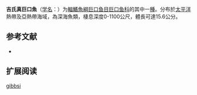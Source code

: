 {{Speciesbox
| name = 吉氏真巨口魚
| status = NE
| status_system = IUCN3.1
| image = 
| genus = Eustomias
| species = gibbsi
| authority = Johnson & Rosenblatt, 1971
| synonyms = 
}}

'''吉氏真巨口魚'''（[[学名|学名]]：{{lang|la|''Eustomias gibbsi''}}）为[[輻鰭魚綱|輻鰭魚綱]][[巨口鱼目|巨口鱼目]][[巨口鱼科|巨口鱼科]]的其中一[[種|種]]。分布於[[太平洋|太平洋]]熱帶及亞熱帶海域，為深海魚類，棲息深度0-1100公尺，體長可達15.6公分。

== 参考文献 ==
{{refbegin}}
*{{FishBase_species|genus=Eustomias|species=gibbsi|year=2012|month=2}}
{{refend}}

== 扩展阅读 ==
{{refbegin}}
{{wikispecies-inline|Eustomias gibbsi|吉氏真巨口魚}}
{{refend}}
{{Taxonbar|from=Q1107913}}

[[Category:真巨口鱼属|gibbsi]]
